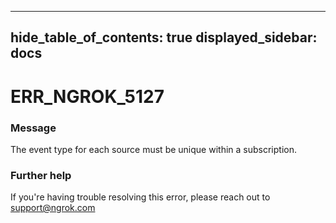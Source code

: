 

---
hide_table_of_contents: true
displayed_sidebar: docs
---


# ERR_NGROK_5127

### Message
The event type for each source must be unique within a subscription.

<ErrorDetails />



### Further help
If you're having trouble resolving this error, please reach out to [support@ngrok.com](mailto:support@ngrok.com?subject=Help%20with%20ERR_NGROK_5127)

